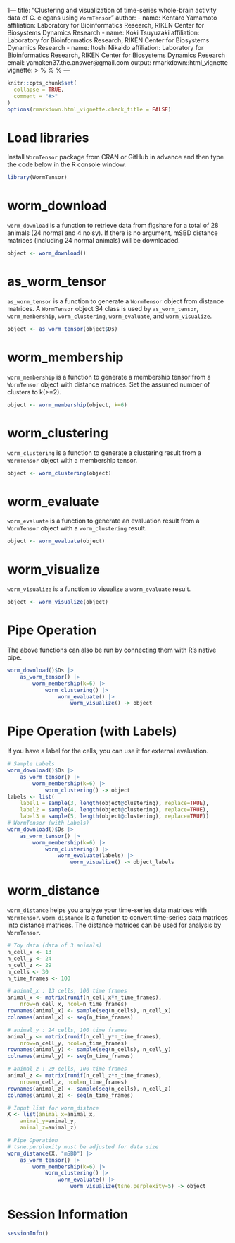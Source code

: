 1---
title: "Clustering and visualization of time-series whole-brain activity data of C. elegans using `WormTensor`"
author:
- name: Kentaro Yamamoto
  affiliation: Laboratory for Bioinformatics Research,
    RIKEN Center for Biosystems Dynamics Research
- name: Koki Tsuyuzaki
  affiliation: Laboratory for Bioinformatics Research,
    RIKEN Center for Biosystems Dynamics Research
- name: Itoshi Nikaido
  affiliation: Laboratory for Bioinformatics Research,
    RIKEN Center for Biosystems Dynamics Research
  email: yamaken37.the.answer@gmail.com
output: rmarkdown::html_vignette
vignette: >
  %\VignetteIndexEntry{WormTensor}
  %\VignetteEngine{knitr::rmarkdown}
  %\VignetteEncoding{UTF-8}
---

```r
knitr::opts_chunk$set(
  collapse = TRUE,
  comment = "#>"
)
options(rmarkdown.html_vignette.check_title = FALSE)
```

# Load libraries
Install `WormTensor` package from CRAN or GitHub in advance and then type the code below in the R console window.
```r
library(WormTensor)
```

# worm_download
`worm_download` is a function to retrieve data from figshare for a total of 28 animals (24 normal and 4 noisy).
If there is no argument,  mSBD distance matrices (including 24 normal animals) will be downloaded.
```r
object <- worm_download()
```

# as_worm_tensor
`as_worm_tensor` is a function to generate a `WormTensor` object from distance matrices.
A `WormTensor` object S4 class is used by `as_worm_tensor`, `worm_membership`, `worm_clustering`, `worm_evaluate`, and `worm_visualize`.
```r
object <- as_worm_tensor(object$Ds)
```

# worm_membership
`worm_membership` is a function to generate a membership tensor from a `WormTensor` object with distance matrices.
Set the assumed number of clusters to k(>=2).
```r
object <- worm_membership(object, k=6)
```

# worm_clustering
`worm_clustering` is a function to generate a clustering result from a `WormTensor` object with a membership tensor.
```r
object <- worm_clustering(object)
```

# worm_evaluate
`worm_evaluate` is a function to generate an evaluation result from a `WormTensor` object with a `worm_clustering` result.
```r
object <- worm_evaluate(object)
```

# worm_visualize
`worm_visualize` is a function to visualize a `worm_evaluate` result.
```r
object <- worm_visualize(object)
```

# Pipe Operation
The above functions can also be run by connecting them with R's native pipe.
```r
worm_download()$Ds |>
    as_worm_tensor() |>
        worm_membership(k=6) |>
            worm_clustering() |>
                worm_evaluate() |>
                    worm_visualize() -> object
```

# Pipe Operation (with Labels)
If you have a label for the cells, you can use it for external evaluation. 
```r
# Sample Labels
worm_download()$Ds |>
    as_worm_tensor() |>
        worm_membership(k=6) |>
            worm_clustering() -> object
labels <- list(
    label1 = sample(3, length(object@clustering), replace=TRUE),
    label2 = sample(4, length(object@clustering), replace=TRUE),
    label3 = sample(5, length(object@clustering), replace=TRUE))
# WormTensor (with Labels)
worm_download()$Ds |>
    as_worm_tensor() |>
        worm_membership(k=6) |>
            worm_clustering() |>
                worm_evaluate(labels) |>
                    worm_visualize() -> object_labels
```

# worm_distance
`worm_distance` helps you analyze your time-series data matrices with `WormTensor`.
`worm_distance` is a function to convert time-series data matrices into distance matrices.
The distance matrices can be used for analysis by `WormTensor`.
```r
# Toy data (data of 3 animals)
n_cell_x <- 13
n_cell_y <- 24
n_cell_z <- 29
n_cells <- 30
n_time_frames <- 100

# animal_x : 13 cells, 100 time frames
animal_x <- matrix(runif(n_cell_x*n_time_frames),
    nrow=n_cell_x, ncol=n_time_frames)
rownames(animal_x) <- sample(seq(n_cells), n_cell_x)
colnames(animal_x) <- seq(n_time_frames)

# animal_y : 24 cells, 100 time frames
animal_y <- matrix(runif(n_cell_y*n_time_frames),
    nrow=n_cell_y, ncol=n_time_frames)
rownames(animal_y) <- sample(seq(n_cells), n_cell_y)
colnames(animal_y) <- seq(n_time_frames)

# animal_z : 29 cells, 100 time frames
animal_z <- matrix(runif(n_cell_z*n_time_frames),
    nrow=n_cell_z, ncol=n_time_frames)
rownames(animal_z) <- sample(seq(n_cells), n_cell_z)
colnames(animal_z) <- seq(n_time_frames)

# Input list for worm_distnce
X <- list(animal_x=animal_x,
    animal_y=animal_y,
    animal_z=animal_z)

# Pipe Operation
# tsne.perplexity must be adjusted for data size
worm_distance(X, "mSBD") |>
    as_worm_tensor() |>
        worm_membership(k=6) |>
            worm_clustering() |>
                worm_evaluate() |>
                    worm_visualize(tsne.perplexity=5) -> object
```

# Session Information {.unnumbered}

```r
sessionInfo()
```
